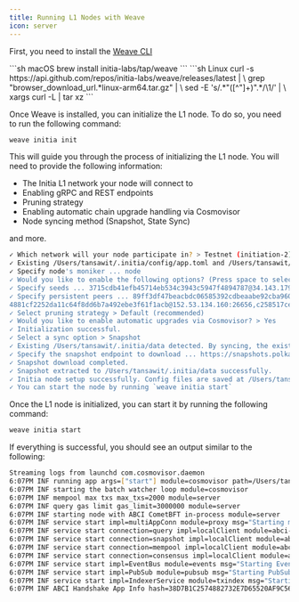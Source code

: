 ```yaml
---
title: Running L1 Nodes with Weave
icon: server
---
```


<Steps>
<Step title="Install Weave">

First, you need to install the [Weave CLI](https://github.com/initia-labs/weave)

<CodeGroup>
    ```sh macOS
    brew install initia-labs/tap/weave
    ```
    ```sh Linux
    curl -s https://api.github.com/repos/initia-labs/weave/releases/latest | \
    grep "browser_download_url.*linux-arm64.tar.gz" | \
    sed -E 's/.*"([^"]+)".*/\1/' | \
    xargs curl -L | tar xz
    ```
</CodeGroup>
</Step>
<Step title="Initialize the L1 Node">

Once Weave is installed, you can initialize the L1 node. To do so, you need to run the following command:

```sh
weave initia init
```

This will guide you through the process of initializing the L1 node. You will need to provide the following information:

- The Initia L1 network your node will connect to
- Enabling gRPC and REST endpoints
- Pruning strategy
- Enabling automatic chain upgrade handling via Cosmovisor
- Node syncing method (Snapshot, State Sync)

and more.

```sh
✓ Which network will your node participate in? > Testnet (initiation-2)
✓ Existing /Users/tansawit/.initia/config/app.toml and /Users/tansawit/.initia/config/config.toml detected. Would you like to use the current files or replace them > Replace
✓ Specify node's moniker ... node
✓ Would you like to enable the following options? (Press space to select/unselect) > REST, gRPC
✓ Specify seeds ... 3715cdb41efb45714eb534c3943c5947f4894787@34.143.179.242:26656
✓ Specify persistent peers ... 89ff3df47beacbdc06585392cdbeaabe92cba960@47.236.109.113:26656,4e347f918e42fe8883b2c62bc695ae172d8fa8d2@207.180.207.61:26656,
4881cf2252da11c64f8dd6b7a492ebe3f61f1acb@152.53.134.160:26656,c258517ce775e9eefc0731632764c07c7be73b8f@146.190.108.47:26656,13a78fa3ed19a85a258cc8cca2505004d661d309@84.32.71.25:26656
✓ Select pruning strategy > Default (recommended)
✓ Would you like to enable automatic upgrades via Cosmovisor? > Yes
✓ Initialization successful.
✓ Select a sync option > Snapshot
✓ Existing /Users/tansawit/.initia/data detected. By syncing, the existing data will be replaced. Would you want to proceed ? > Yes
✓ Specify the snapshot endpoint to download ... https://snapshots.polkachu.com/testnet-snapshots/initia/initia_5311531.tar.lz4
✓ Snapshot download completed.
✓ Snapshot extracted to /Users/tansawit/.initia/data successfully.
✓ Initia node setup successfully. Config files are saved at /Users/tansawit/.initia/config/config.toml and /Users/tansawit/.initia/config/app.toml. Feel free to modify them as needed.
✓ You can start the node by running `weave initia start`
```
</Step>

<Step title="Start the L1 Node">

Once the L1 node is initialized, you can start it by running the following command:

```sh
weave initia start
```

If everything is successful, you should see an output similar to the following:

```sh
Streaming logs from launchd com.cosmovisor.daemon
6:07PM INF running app args=["start"] module=cosmovisor path=/Users/tansawit/.initia/cosmovisor/genesis/bin/initiad
6:07PM INF starting the batch watcher loop module=cosmovisor
6:07PM INF mempool max txs max_txs=2000 module=server
6:07PM INF query gas limit gas_limit=3000000 module=server
6:07PM INF starting node with ABCI CometBFT in-process module=server
6:07PM INF service start impl=multiAppConn module=proxy msg="Starting multiAppConn service"
6:07PM INF service start connection=query impl=localClient module=abci-client msg="Starting localClient service"
6:07PM INF service start connection=snapshot impl=localClient module=abci-client msg="Starting localClient service"
6:07PM INF service start connection=mempool impl=localClient module=abci-client msg="Starting localClient service"
6:07PM INF service start connection=consensus impl=localClient module=abci-client msg="Starting localClient service"
6:07PM INF service start impl=EventBus module=events msg="Starting EventBus service"
6:07PM INF service start impl=PubSub module=pubsub msg="Starting PubSub service"
6:07PM INF service start impl=IndexerService module=txindex msg="Starting IndexerService service"
6:07PM INF ABCI Handshake App Info hash=38D7B1C2574882732E7D65520AF9C56336280E72861DD09A7B25F40C56339DFF height=5311532 module=consensus protocol-version=0 software-version=v0.7.0
```
</Step>
</Steps>

